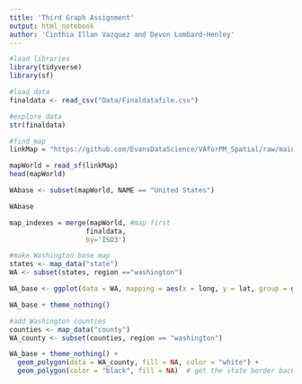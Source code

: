 ```yaml
---
title: 'Third Graph Assignment' 
output: html_notebook
author: 'Cinthia Illan Vazquez and Devon Lombard-Henley' 
---
```



```r
#load libraries
library(tidyverse)
library(sf)
```

```r
#load data 
finaldata <- read_csv("Data/Finaldatafile.csv")

#explore data
str(finaldata)
```

```r
#find map
linkMap = "https://github.com/EvansDataScience/VAforPM_Spatial/raw/main/worldMap.geojson"

mapWorld = read_sf(linkMap)
head(mapWorld)

WAbase <- subset(mapWorld, NAME == "United States")

WAbase

map_indexes = merge(mapWorld, #map first
                   finaldata, 
                   by='ISO3')


```

```r
#make Washington base map
states <- map_data("state")
WA <- subset(states, region =="washington")

WA_base <- ggplot(data = WA, mapping = aes(x = long, y = lat, group = group)) + coord_fixed(1.3) + geom_polygon(color = "black", fill = "gray")

WA_base + theme_nothing()
```

```r
#add Washington counties
counties <- map_data("county")
WA_county <- subset(counties, region == "washington")

WA_base + theme_nothing() + 
  geom_polygon(data = WA_county, fill = NA, color = "white") +
  geom_polygon(color = "black", fill = NA)  # get the state border back on top
```
